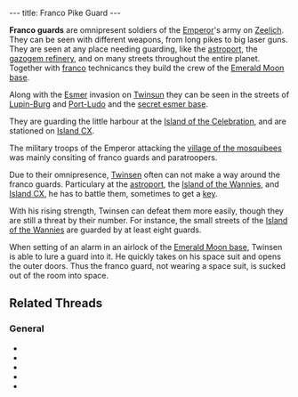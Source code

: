 ---
title: Franco Pike Guard
---

{{twinsunica import}}
{{mbox|class=move|This article tells about both '''Franco Pike Guards''' and [[Franco Laser Soldier]]s. It should therefor be split and renamed.}}{{Infobox Enemy
 |image=Franco Pike Guard.png
 |race=franco
 |gender=male
 |size=average
 |alignment=emperor
 |requires=Green
 |lba1=
 |lba2=yes
 |occupation=Guard
 |melee=yes
 |ranged=
 |magic=
 |explosive=
 |range=Short
 |speed=Medium
 |damage=Little
 |rate=Fast
 |reaction=Moves sideways
 |recovery=Fast
}}

'''Franco guards''' are omnipresent soldiers of the [[Emperor]]'s army on [[Zeelich]]. They can be seen with different weapons, from long pikes to big laser guns. They are seen at any place needing guarding, like the [[astroport]], the [[gazogem refinery]], and on many streets throughout the entire planet. Together with [[franco]] technicancs they build the crew of the [[Emerald Moon base]].

Along with the [[Esmer]] invasion on [[Twinsun]] they can be seen in the streets of [[Lupin-Burg]] and [[Port-Ludo]] and the [[secret esmer base]].

They are guarding the little harbour at the [[Island of the Celebration]], and are stationed on [[Island CX]].

The military troops of the Emperor attacking the [[village of the mosquibees]] was mainly consiting of franco guards and paratroopers.

Due to their omnipresence, [[Twinsen]] often can not make a way around the franco guards. Particulary at the [[astroport]], the [[Island of the Wannies]], and [[Island CX]], he has to battle them, sometimes to get a [[key]].

With his rising strength, Twinsen can defeat them more easily, though they are still a threat by their number. For instance, the small streets of the [[Island of the Wannies]] are guarded by at least eight guards.

When setting of an alarm in an airlock of the [[Emerald Moon base]], Twinsen is able to lure a guard into it. He quickly takes on his space suit and opens the outer doors. Thus the franco guard, not wearing a space suit, is sucked out of the room into space.

==Related Threads==
===General===
* {{thread|id=11244|title=Sucked into space}}
* {{thread|id=4634|title=Yellow Fraco Guards}}
* {{thread|id=6222|title=For those interested to see what a cell-shaded LBA would look like}}
* {{thread|id=4683|title=Franco Guards, hey they are diffrent!}}
* {{thread|id=4682|title=Do you think that Fraco guards are Clones?}}

<!-- remove these category links when they're all automated by categorizers...
[[Category:Imperial Legion]]
[[Category:Melee fighters]]
[[Category:Gun wielders]]
[[Category:Francos]] -->